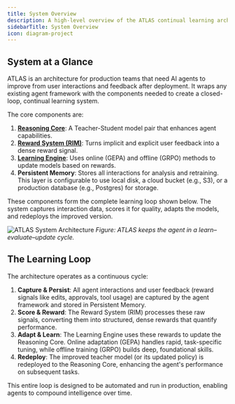 ```yaml
---
title: System Overview
description: A high-level overview of the ATLAS continual learning architecture.
sidebarTitle: System Overview
icon: diagram-project
---
```


## System at a Glance

ATLAS is an architecture for production teams that need AI agents to improve from user interactions and feedback after deployment. It wraps any existing agent framework with the components needed to create a closed-loop, continual learning system.

The core components are:
1.  **[Reasoning Core](/concepts/teacher-student-paradigm)**: A Teacher-Student model pair that enhances agent capabilities.
2.  **[Reward System (RIM)](/concepts/reward-design)**: Turns implicit and explicit user feedback into a dense reward signal.
3.  **[Learning Engine](/concepts/hybrid-learning)**: Uses online (GEPA) and offline (GRPO) methods to update models based on rewards.
4.  **Persistent Memory**: Stores all interactions for analysis and retraining. This layer is configurable to use local disk, a cloud bucket (e.g., S3), or a production database (e.g., Postgres) for storage.

These components form the complete learning loop shown below. The system captures interaction data, scores it for quality, adapts the models, and redeploys the improved version.

![ATLAS System Architecture](/images/system-architecture.png)
*Figure: ATLAS keeps the agent in a learn–evaluate–update cycle.*

## The Learning Loop

The architecture operates as a continuous cycle:

1.  **Capture & Persist**: All agent interactions and user feedback (reward signals like edits, approvals, tool usage) are captured by the agent framework and stored in Persistent Memory.
2.  **Score & Reward**: The Reward System (RIM) processes these raw signals, converting them into structured, dense rewards that quantify performance.
3.  **Adapt & Learn**: The Learning Engine uses these rewards to update the Reasoning Core. Online adaptation (GEPA) handles rapid, task-specific tuning, while offline training (GRPO) builds deep, foundational skills.
4.  **Redeploy**: The improved teacher model (or its updated policy) is redeployed to the Reasoning Core, enhancing the agent's performance on subsequent tasks.

This entire loop is designed to be automated and run in production, enabling agents to compound intelligence over time.